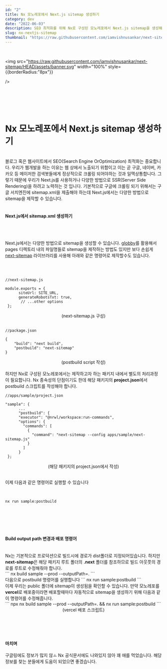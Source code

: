 ```yaml
---
id: "2"
title: Nx 모노레포에서 Next.js sitemap 생성하기
category: dev
date: "2022-06-03"
description: SEO 최적화를 위해 Nx로 구성된 모노레포에서 Next.js sitemap을 생성해보자
slug: nx-nextjs-sitemap
thumbnail: "https://raw.githubusercontent.com/iamvishnusankar/next-sitemap/HEAD/assets/banner.svg"
---
```


&nbsp;

<img
	src="https://raw.githubusercontent.com/iamvishnusankar/next-sitemap/HEAD/assets/banner.svg"
	width="100%"
    style={{borderRadius:"8px"}}

/>

<br />
<br />
<br />
<br />

# Nx 모노레포에서 Next.js sitemap 생성하기

<br />
블로그 혹은 웹사이트에서 SEO(Search Engine OrOptimization) 최적화는 중요합니다. 우리가
웹개발을 하는 이유는 웹 상에서 노출되기 위함이고 이는 곧 구글, 네이버, 카카오 등
메이저한 검색봇들에게 정상적으로 크롤링 되어야하는 것과 일맥상통합니다. 그렇기 때문에
우리가 Next.js를 사용하거나 다양한 방법으로 SSR(Server Side Rendering)을 하려고 노력하는
것 입니다. 기본적으로 구글에 크롤링 되기 위해서는 구글 서치엔진에 sitemap.xml을 제출해야
하는데 Next.js에서는 다양한 방법으로 sitemap을 제작할 수 있습니다.

<br />

<br />

#### Next.js에서 sitemap.xml 생성하기

<br />
<br />

Next.js에서는 다양한 방법으로 sitemap을 생성할 수 있습니다.
[globby](https://www.npmjs.com/package/globby)를 활용해서 pages 디렉토리 내의 파일명들로 sitemap을 제작하는 방법도 있지만
보다 손쉽게 [next-sitemap](https://www.npmjs.com/package/next-sitemap) 라이브러리를 사용해 아래와 같은 명령어로 제작할수도 있습니다.

<br />
<br />

```
//next-sitemap.js

module.exports = {
      siteUrl: SITE_URL,
      generateRobotsTxt: true,
       // ...other options
 };
```

<center>(next-sitemap.js 구성)</center>

<br />

```
//package.json

{
    "build": "next build",
    "postbuild": "next-sitemap"
}
```

<center>(postbuild script 작성)</center>

<br />
하지만 Nx로 구성된 모노레포에서는 제작하고자 하는 패키지 내에서 별도의 처리과정이
필요합니다. Nx 종속성의 단점이기도 한데 해당 패키지의
<strong>project.json</strong>에서 postbuild 스크립트를 작성해야 합니다.

<br />

```
//apps/sample/project.json

"sample": {
      ...
      "postbuild": {
      "executor": "@nrwl/workspace:run-commands",
      "options": {
        "commands": [
          {
            "command": "next-sitemap --config apps/sample/next-sitemap.js"
          }
        ]
      }
 };

```

<center>(해당 패키지의 project.json에서 작성)</center>

<br />

이제 다음과 같은 명령어로 실행할 수 있습니다

<br />

```
nx run sample:postbuild
```

<br />
<br />
<br />
<br />

#### Build output path 변경과 배포 명령어

<br />
Nx는 기본적으로 프로덕션으로 빌드시에 경로가 dist폴더로 지정되어있습니다. 하지만
<strong>next-sitemap</strong>은 해당 패키지 루트 폴더의
<strong>.next</strong> 폴더를 참조하므로 빌드 아웃풋의 경로를 루트로 수정해줘야
합니다.

<br />
``` nx build sample --prod --outputPath=. ```

<br />
다음으로 postbuild 명령어를 실행합니다 ``` nx run sample:postbuild ```

<br />
이제 우리는 public 폴더에 sitemap이 생성됨을 확인할 수 있습니다. 만약 모노레포를
<strong>vercel</strong>로 배포중이라면 배포할때마다 자동적으로 sitemap을
생성하기 위해 다음과 같이 명령어를 수정해줍니다.

<br />
``` npx nx build sample --prod --outputPath=. && nx run sample:postbuild ```
<center>(vercel 배포 스크립트)</center>

<br />
<br />
<br />
<br />

#### 마치며

구글링에도 정보가 많지 않ㅗ Nx 공식문서에도 나와있지 않아 꽤 애를 먹었습니다. 해당 정보를 찾는 분들에게 도움이 되었으면 좋겠습니다.

<br />
<br />
<br />
<br />
<br />
<br />
<br />
<br />
